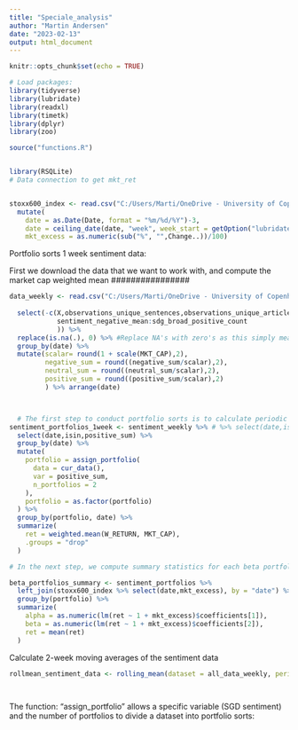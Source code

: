 ```yaml
---
title: "Speciale_analysis"
author: "Martin Andersen"
date: "2023-02-13"
output: html_document
---
```


```r
knitr::opts_chunk$set(echo = TRUE)
```


```r
# Load packages:
library(tidyverse)
library(lubridate)
library(readxl)
library(timetk)
library(dplyr)
library(zoo)

source("functions.R")


library(RSQLite)
# Data connection to get mkt_ret


stoxx600_index <- read.csv("C:/Users/Marti/OneDrive - University of Copenhagen/KU/Speciale/Data behandling/STOXX600_index.csv", sep = ",") %>%
  mutate(
    date = as.Date(Date, format = "%m/%d/%Y")-3,
    date = ceiling_date(date, "week", week_start = getOption("lubridate.week.start", 5)),
    mkt_excess = as.numeric(sub("%", "",Change..))/100)

```


################ Portfolio sorts 1 week sentiment data:
First we download the data that we want to work with, and compute the market cap weighted mean
################
```r
data_weekly <- read.csv("C:/Users/Marti/OneDrive - University of Copenhagen/KU/Speciale/Data behandling/all_data_weekly.csv", sep = ",") %>%
  
  select(-c(X,observations_unique_sentences,observations_unique_articles,observations_unique_sources,global_unique_sentences,global_unique_articles,global_unique_sources,
            sentiment_negative_mean:sdg_broad_positive_count
            )) %>%
  replace(is.na(.), 0) %>% #Replace NA's with zero's as this simply means no signal this week
  group_by(date) %>% 
  mutate(scalar= round(1 + scale(MKT_CAP),2),
         negative_sum = round((negative_sum/scalar),2),
         neutral_sum = round((neutral_sum/scalar),2), 
         positive_sum = round((positive_sum/scalar),2)
         ) %>% arrange(date) 



  # The first step to conduct portfolio sorts is to calculate periodic breakpoints that you can use to group the stocks into portfolios. 
sentiment_portfolios_1week <- sentiment_weekly %>% # %>% select(date,isin,W_RETURN,MKT_CAP,positive_sum) %>%
  select(date,isin,positive_sum) %>%
  group_by(date) %>%
  mutate(
    portfolio = assign_portfolio(
      data = cur_data(),
      var = positive_sum,
      n_portfolios = 2
    ),
    portfolio = as.factor(portfolio)
  ) %>%
  group_by(portfolio, date) %>%
  summarize(
    ret = weighted.mean(W_RETURN, MKT_CAP),
    .groups = "drop"
  )

# In the next step, we compute summary statistics for each beta portfolio. Namely, we compute CAPM-adjusted alphas, the beta of each beta portfolio, and average returns.

beta_portfolios_summary <- sentiment_portfolios %>% 
  left_join(stoxx600_index %>% select(date,mkt_excess), by = "date") %>%
  group_by(portfolio) %>%
  summarize(
    alpha = as.numeric(lm(ret ~ 1 + mkt_excess)$coefficients[1]),
    beta = as.numeric(lm(ret ~ 1 + mkt_excess)$coefficients[2]),
    ret = mean(ret)
  )

```


Calculate 2-week moving averages of the sentiment data
```r

rollmean_sentiment_data <- rolling_mean(dataset = all_data_weekly, periods = 2, ignore = any_of(c("PX_LAST","W_RETURN","MKT_CAP", "global_unique_sentences","global_unique_articles","global_unique_sources")))

  
```



The function: "assign_portfolio" allows a specific variable (SGD sentiment) and the number of portfolios to divide a dataset into portfolio sorts: 
```r

```
